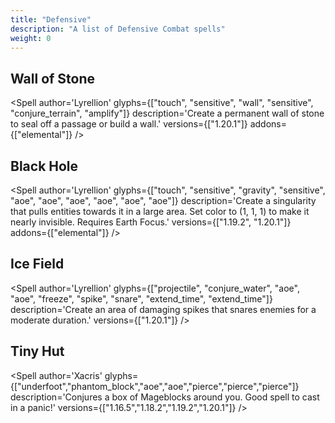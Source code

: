 ```yaml
---
title: "Defensive"
description: "A list of Defensive Combat spells"
weight: 0
---
```



## Wall of Stone
<Spell
    author='Lyrellion'
    glyphs={["touch", "sensitive", "wall", "sensitive", "conjure_terrain", "amplify"]}
    description='Create a permanent wall of stone to seal off a passage or build a wall.'
    versions={["1.20.1"]}
    addons={["elemental"]}
/>

## Black Hole
<Spell
    author='Lyrellion'
    glyphs={["touch", "sensitive", "gravity", "sensitive", "aoe", "aoe", "aoe", "aoe", "aoe", "aoe"]}
    description='Create a singularity that pulls entities towards it in a large area. Set color to (1, 1, 1) to make it nearly invisible. Requires Earth Focus.'
    versions={["1.19.2", "1.20.1"]}
    addons={["elemental"]}
/>

## Ice Field
<Spell
    author='Lyrellion'
    glyphs={["projectile", "conjure_water", "aoe", "aoe", "freeze", "spike", "snare", "extend_time", "extend_time"]}
    description='Create an area of damaging spikes that snares enemies for a moderate duration.'
    versions={["1.20.1"]}
/>

## Tiny Hut
<Spell
    author='Xacris'
    glyphs={["underfoot","phantom_block","aoe","aoe","pierce","pierce","pierce"]}
    description='Conjures a box of Mageblocks around you. Good spell to cast in a panic!'
    versions={["1.16.5","1.18.2","1.19.2","1.20.1"]}
/>
